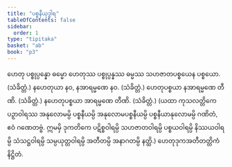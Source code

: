 ```yaml
---
title: "ပစ္စနီယုဒ္ဓါရ"
tableOfContents: false
sidebar:
  order: 1
type: "tipitaka"
basket: "ab"
book: "p3"
---
```



<DynamicBreadcrumb />

<Division number="483" book="p3" e="ch" v="39" p="307">

<Paragraph number="1068" book="p3">
ဟေတု ပစ္စုပ္ပန္နော ဓမ္မော ဟေတုဿ ပစ္စုပ္ပန္နဿ ဓမ္မဿ သဟဇာတပစ္စယေန ပစ္စယော. (သံခိတ္တံ.)
</Paragraph>

</Division>
<Division number="484" book="p3" e="ch" v="39" p="307">

<Paragraph number="1069" book="p3">
နဟေတုယာ နဝ, နအာရမ္မဏေ နဝ. (သံခိတ္တံ.)
</Paragraph>

<Paragraph number="1070" book="p3">
ဟေတုပစ္စယာ နအာရမ္မဏေ တီဏိ. (သံခိတ္တံ.)
</Paragraph>

<Paragraph number="1071" book="p3">
နဟေတုပစ္စယာ အာရမ္မဏေ တီဏိ. (သံခိတ္တံ.)
</Paragraph>

<Paragraph number="1072" book="p3">
(ယထာ ကုသလတ္တိကေ ပဉှာဝါရဿ အနုလောမမ္ပိ ပစ္စနီယမ္ပိ အနုလောမပစ္စနီယမ္ပိ ပစ္စနီယာနုလောမမ္ပိ ဂဏိတံ, ဧဝံ ဂဏေတဗ္ဗံ. ဣမမှိ ဒုကတိကေ ပဋိစ္စဝါရမ္ပိ သဟဇာတဝါရမ္ပိ ပစ္စယဝါရမ္ပိ နိဿယဝါရမ္ပိ သံသဋ္ဌဝါရမ္ပိ သမ္ပယုတ္တဝါရမ္ပိ အတီတမ္ပိ အနာဂတမ္ပိ နတ္ထိ.)

</Paragraph>
</Division>

<Paragraph number="1073" type="center" book="p3">
ဟေတုဒုကအတီတတ္တိကံ နိဋ္ဌိတံ.
</Paragraph>